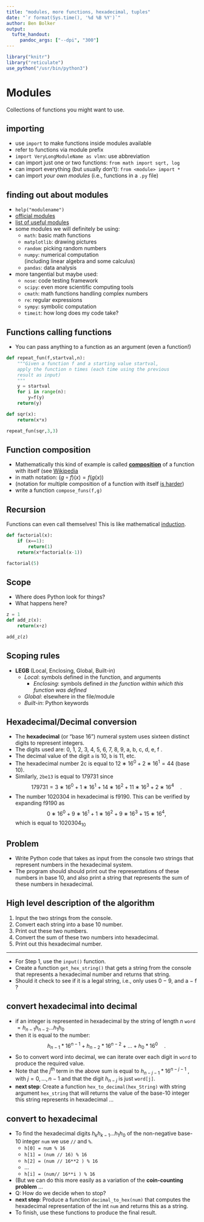 ```yaml
---
title: "modules, more functions, hexadecimal, tuples"
date: "`r format(Sys.time(), '%d %B %Y')`"
author: Ben Bolker
output:
  tufte_handout:
     pandoc_args: ["--dpi", "300"]
---
```


</style>
<!--    content: url(https://i.creativecommons.org/l/by-sa/4.0/88x31.png)
>
<!-- Limit image width and height -->
<style type="text/css">
img {     
  max-height: 560px;     
  max-width: 800px; 
}
</style>

```r
library("knitr")
library("reticulate")
use_python("/usr/bin/python3")
```

# Modules

Collections of functions you might want to use.

## importing

- use `import` to make functions inside modules available
- refer to functions via module prefix
- `import VeryLongModuleName as vlmn`: use abbreviation
- can import just one or two functions: `from math import sqrt, log`
- can import everything (but usually don't): `from <module> import *`
- can import *your own modules* (i.e., functions in a `.py` file)


## finding out about modules

- `help("modulename")`
- [official modules](https://docs.python.org/3/py-modindex.html)
- [list of useful modules](https://wiki.python.org/moin/UsefulModules)
- some modules we will definitely be using:
    - `math`: basic math functions
    - `matplotlib`: drawing pictures
    - `random`: picking random numbers
    - `numpy`: numerical computation  
(including linear algebra and some calculus)
    - `pandas`: data analysis
- more tangential but maybe used:
    - `nose`: code testing framework
    - `scipy`: even more scientific computing tools
    - `cmath`: math functions handling complex numbers
    - `re`: regular expressions
    - `sympy`: symbolic computation
    - `timeit`: how long does my code take?

## Functions calling functions

- You can pass anything to a function as an argument (even a function!)

```python
def repeat_fun(f,startval,n):
    """Given a function f and a starting value startval,
    apply the function n times (each time using the previous
    result as input)
    """
    y = startval
    for i in range(n):
        y=f(y)
    return(y)

def sqr(x):
    return(x*x)

repeat_fun(sqr,3,3)
```

## Function composition

- Mathematically this kind of example is called [**composition**](https://www.scaler.com/topics/association-composition-and-aggregation-in-java/) of a function with itself (see [Wikipedia](https://en.wikipedia.org/wiki/Function_composition)
- in math notation: $(g\circ f)(x) = f(g(x))$
- (notation for multiple composition of a function with itself [is harder](https://math.stackexchange.com/questions/926247/notation-for-repeated-composition-of-functions))
- write a function `compose_funs(f,g)`

## Recursion

Functions can even call themselves!  This is like mathematical [induction](https://en.wikipedia.org/wiki/Mathematical_induction).

```python
def factorial(x):
    if (x==1):
        return(1)
    return(x*factorial(x-1))

factorial(5)
```

## Scope

- Where does Python look for things?
- What happens here?
```python
z = 1
def add_z(x):
    return(x+z)

add_z(z)
```

## Scoping rules

- **LEGB** (Local, Enclosing, Global, Built-in)
    - *Local*: symbols defined in the function, and arguments
	  - *Enclosing*: symbols defined *in the function within which this function was defined*
	- *Global*: elsewhere in the file/module
	- *Built-in*: Python keywords
	

## Hexadecimal/Decimal conversion

- The **hexadecimal** (or "base 16") numeral system uses sixteen distinct digits to represent integers.
- The digits used are: 0, 1, 2, 3, 4, 5, 6, 7, 8, 9, a, b, c, d, e, f .
- The decimal value of the digit `a` is 10, `b` is 11, etc.
- The hexadecimal number 2c is equal to $12 ∗ 16^0 + 2 ∗ 16^1 = 44$ (base 10).
- Similarly, `2be13` is equal to 179731 since
$$
179731 = 3 ∗ 16^0 + 1 ∗ 16^1 + 14 ∗ 16^2 + 11 ∗ 16^3 + 2 ∗ 16^4 \quad.
$$
- The number 1020304 in hexadecimal is f9190.
This can be verified by expanding f9190 as
$$
0 ∗ 16^0 + 9 ∗ 16^1 + 1 ∗ 16^2 + 9 ∗ 16^3 + 15 ∗ 16^4 ,
$$
which is equal to $1020304_{10}$

## Problem

- Write Python code that takes as input from the console two strings that represent numbers in the hexadecimal system.
- The program should should print out the representations of these numbers in base 10, and also print a string that represents the sum of these numbers in
hexadecimal.

## High level description of the algorithm

1. Input the two strings from the console.
2. Convert each string into a base 10 number.
3. Print out these two numbers.
4. Convert the sum of these two numbers into hexadecimal.
5. Print out this hexadecimal number.

---

- For Step 1, use the `input()` function.
- Create a function `get_hex_string()` that gets a string from
the console that represents a hexadecimal number and returns
that string.
- Should it check to see if it is a legal string, i.e., only uses 0 − 9,
and a − f ?


## convert hexadecimal into decimal

- if an integer is represented in hexadecimal by the string of length $n$ `word` $= h_{n−1} h_{n−2} \dots h_1 h_0$
- then it is equal to the number:
$$
h_{n−1} * 16^{n−1} + h_{n−2} * 16^{n−2} + \dots + h_0 * 16^0 \quad .
$$
- So to convert word into decimal, we can iterate over each digit in `word` to produce the required value.
- Note that the $j^{\textrm{th}}$ term in the above sum is equal to
$h_{n−j−1} * 16^{n−j−1}$ , with $j = 0, \dots, n − 1$  and that the digit $h_{n−j}$
is just `word[j]`.
- **next step**: Create a function `hex_to_decimal(hex_String)`
with string argument `hex_string` that will returns the value
of the base-10 integer this string represents in hexadecimal ...

## convert to hexadecimal

- To find the hexadecimal digits $h_k h_{k−1} \dots h_1 h_0$ of the
non-negative base-10 integer `num` we use `//` and `%`.
     - `h[0] = num % 16`
     - `h[1] = (num // 16) % 16`
     - `h[2] = (num // 16**2 ) % 16`
     - ...
     - `h[i] = (num// 16**i ) % 16`
- (But we can do this more easily as a variation of the **coin-counting problem** ...
- Q: How do we decide when to stop?
- **next step**: Produce a function `decimal_to_hex(num)` that
computes the hexadecimal representation of the int `num` and
returns this as a string.
- To finish, use these functions to produce the final result.

